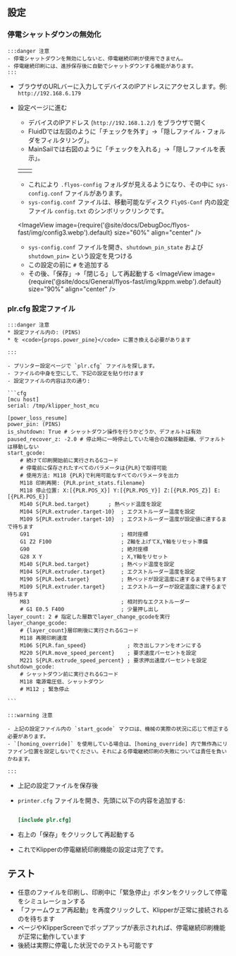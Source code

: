 ## 設定

### 停電シャットダウンの無効化
    :::danger 注意
    - 停電シャットダウンを無効にしないと、停電継続印刷が使用できません。
    - 停電継続印刷には、進捗保存後に自動でシャットダウンする機能があります。
    :::

- ブラウザのURLバーに入力してデバイスのIPアドレスにアクセスします。例: `http://192.168.6.179`
- 設定ページに進む
    - デバイスのIPアドレス (`http://192.168.1.2/`) をブラウザで開く
    - FluidDでは左図のように「チェックを外す」->「隠しファイル・フォルダをフィルタリング」。
    - MainSailでは右図のように「チェックを入れる」->「隠しファイルを表示」。
    
    <table>
      <tr>
        <td>
          <ImageView image={require('@site/docs/DebugDoc/flyos-fast/img/config1.webp').default} size="100%" align="center" />
        </td>
        <td>
          <ImageView image={require('@site/docs/DebugDoc/flyos-fast/img/config2.webp').default} size="85%" align="center" />
        </td>
      </tr>
    </table>

    - これにより `.flyos-config` フォルダが見えるようになり、その中に `sys-config.conf` ファイルがあります。
    - `sys-config.conf` ファイルは、移動可能なディスク `FlyOS-Conf` 内の設定ファイル `config.txt` のシンボリックリンクです。

    <ImageView image={require('@site/docs/DebugDoc/flyos-fast/img/config3.webp').default} size="60%" align="center" />

    - `sys-config.conf` ファイルを開き、`shutdown_pin_state` および `shutdown_pin=` という設定を見つける
    - この設定の前に `#` を追加する
    - その後、「保存」→「閉じる」して再起動する
    <ImageView image={require('@site/docs/General/flyos-fast/img/kppm.webp').default} size="90%" align="center" />

### plr.cfg 設定ファイル
    :::danger 注意
    * 設定ファイル内の: (PINS)  
    * を <code>{props.power_pine}</code> に置き換える必要があります

    :::

    - プリンター設定ページで `plr.cfg` ファイルを探します。
    - ファイルの中身を空にして、下記の設定を貼り付けます
    - 設定ファイルの内容は次の通り:

    ```cfg
    [mcu host]   
    serial: /tmp/klipper_host_mcu
    
    [power_loss_resume]
    power_pin: (PINS)
    is_shutdown: True # シャットダウン操作を行うかどうか、デフォルトは有効
    paused_recover_z: -2.0 # 停止時に一時停止していた場合のZ軸移動距離、デフォルトは移動しない
    start_gcode:
        # 続けて印刷開始前に実行されるGコード
        # 停電前に保存されたすべてのパラメータは{PLR}で取得可能
        # 使用方法: M118 {PLR}で利用可能なすべてのパラメータを出力
        M118 印刷再開: {PLR.print_stats.filename}
        M118 停止位置: X:[{PLR.POS_X}] Y:[{PLR.POS_Y}] Z:[{PLR.POS_Z}] E:[{PLR.POS_E}]
        M140 S{PLR.bed.target}      ; 熱ベッド温度を設定
        M104 S{PLR.extruder.target-10}  ; エクストルーダー温度を設定
        M109 S{PLR.extruder.target-10}  ; エクストルーダー温度が設定値に達するまで待ちます
        G91                             ; 相対座標
        G1 Z2 F100                      ; Z軸を上げてX,Y軸をリセット準備
        G90                             ; 絶対座標
        G28 X Y                         ; X,Y軸をリセット
        M140 S{PLR.bed.target}          ; 熱ベッド温度を設定
        M104 S{PLR.extruder.target}     ; エクストルーダー温度を設定
        M190 S{PLR.bed.target}          ; 熱ベッドが設定温度に達するまで待ちます
        M109 S{PLR.extruder.target}     ; エクストルーダーが設定温度に達するまで待ちます
        M83                             ; 相対的なエクストルーダー
        # G1 E0.5 F400                  ; 少量押し出し
    layer_count: 2 # 指定した層数でlayer_change_gcodeを実行
    layer_change_gcode:                
        # {layer_count}層印刷後に実行されるGコード
        M118 再開印刷速度
        M106 S{PLR.fan_speed}             ; 吹き出しファンをオンにする
        M220 S{PLR.move_speed_percent}    ; 要求速度パーセントを設定
        M221 S{PLR.extrude_speed_percent} ; 要求押出速度パーセントを設定
    shutdown_gcode:
        # シャットダウン前に実行されるGコード
        M118 電源電圧低、シャットダウン
        # M112 ; 緊急停止

    ```

    :::warning 注意

    - 上記の設定ファイル内の `start_gcode` マクロは、機械の実際の状況に応じて修正する必要があります。
    - `[homing_override]` を使用している場合は、[homing_override] 内で無作為にリファイン位置を設定しないでください。それによる停電継続印刷の失敗については責任を負いかねます。

    :::

- 上記の設定ファイルを保存後
- `printer.cfg` ファイルを開き、先頭に以下の内容を追加する:

    ```cfg

    [include plr.cfg]

    ```

- 右上の「保存」をクリックして再起動する
- これでKlipperの停電継続印刷機能の設定は完了です。

## テスト

- 任意のファイルを印刷し、印刷中に「緊急停止」ボタンをクリックして停電をシミュレーションする
- 「ファームウェア再起動」を再度クリックして、Klipperが正常に接続されるのを待ちます
- ページやKlipperScreenでポップアップが表示されれば、停電継続印刷機能が正常に動作しています
- 後続は実際に停電した状況でのテストも可能です
